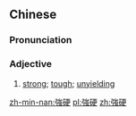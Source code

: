 ==Chinese==
{{zh-forms|s=强硬}}

===Pronunciation===
{{zh-pron
|m=qiángyìng
|c=koeng4 ngaang6
|mn=kh:kiông-ngē/qz:kiông-ngǐ/tp,xm:kiông-ngī/zz:kiâng-ngēe
|cat=a
}}

===Adjective===
{{zh-adj}}

# [[strong]]; [[tough]]; [[unyielding]]

[[zh-min-nan:強硬]]
[[pl:強硬]]
[[zh:強硬]]